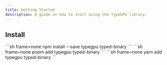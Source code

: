 ```yaml
---
title: Getting Started
description: A guide on how to start using the TypeGPU library.
---
```



## Install

<Tabs syncKey="package-manager">
  <TabItem label="npm" icon="seti:npm">
    ```sh frame=none
    npm install --save typegpu typed-binary
    ```
  </TabItem>
  <TabItem label="pnpm" icon="pnpm">
    ```sh frame=none
    pnpm add typegpu typed-binary
    ```
  </TabItem>
  <TabItem label="yarn" icon="seti:yarn">
    ```sh frame=none
    yarn add typegpu typed-binary
    ```
  </TabItem>
</Tabs>